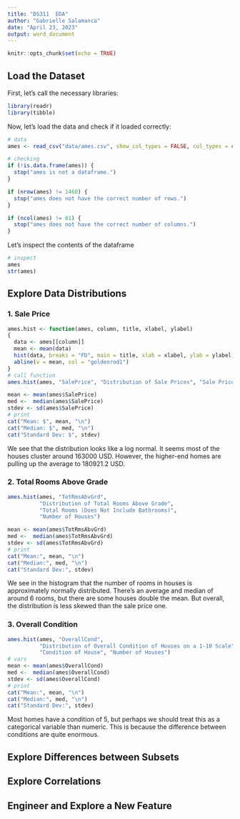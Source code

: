 ```yaml
---
title: "DS311  EDA"
author: "Gabrielle Salamanca"
date: "April 23, 2023"
output: word_document
---
```


```r
knitr::opts_chunk$set(echo = TRUE)
```

## Load the Dataset

First, let's call the necessary libraries:

```r
library(readr)
library(tibble)
```

Now, let's load the data and check if it loaded correctly:

```r
# data
ames <- read_csv("data/ames.csv", show_col_types = FALSE, col_types = cols())

# checking
if (!is.data.frame(ames)) {
  stop("ames is not a dataframe.")
}

if (nrow(ames) != 1460) {
  stop("ames does not have the correct number of rows.")
}

if (ncol(ames) != 81) {
  stop("ames does not have the correct number of columns.")
}
```

Let's inspect the contents of the dataframe

```r
# inspect
ames
str(ames)
```

## Explore Data Distributions

### 1. Sale Price

```r
ames.hist <- function(ames, column, title, xlabel, ylabel) 
{
  data <- ames[[column]]
  mean <- mean(data)
  hist(data, breaks = "FD", main = title, xlab = xlabel, ylab = ylabel, col = "darkmagenta")
  abline(v = mean, col = "goldenrod1")
}
# call function
ames.hist(ames, "SalePrice", "Distribution of Sale Prices", "Sale Price", "Number of Houses")
```

```r
mean <- mean(ames$SalePrice)
med <-  median(ames$SalePrice)
stdev <- sd(ames$SalePrice)
# print
cat("Mean: $", mean, "\n")
cat("Median: $", med, "\n")
cat("Standard Dev: $", stdev)
```

We see that the distribution looks like a log normal. It seems most of the houses cluster around 163000 USD. However, the higher-end homes are pulling up the average to 180921.2 USD.

### 2. Total Rooms Above Grade

```r
ames.hist(ames, "TotRmsAbvGrd", 
          "Distribution of Total Rooms Above Grade", 
          "Total Rooms (Does Not Include Bathrooms)",
          "Number of Houses")
```

```r
mean <- mean(ames$TotRmsAbvGrd)
med <-  median(ames$TotRmsAbvGrd)
stdev <- sd(ames$TotRmsAbvGrd)
# print
cat("Mean:", mean, "\n")
cat("Median:", med, "\n")
cat("Standard Dev:", stdev)
```

We see in the histogram that the number of rooms in houses is approximately normally distributed. There's an average and median of around 6 rooms, but there are some houses double the mean. But overall, the distribution is less skewed than the sale price one.

### 3. Overall Condition

```r
ames.hist(ames, "OverallCond",
          "Distribution of Overall Condition of Houses on a 1-10 Scale",
          "Condition of House", "Number of Houses")
# vars
mean <- mean(ames$OverallCond)
med <-  median(ames$OverallCond)
stdev <- sd(ames$OverallCond)
# print
cat("Mean:", mean, "\n")
cat("Median:", med, "\n")
cat("Standard Dev:", stdev)
```

Most homes have a condition of 5, but perhaps we should treat this as a categorical variable than numeric. This is because the difference between conditions are quite enormous.

## Explore Differences between Subsets

## Explore Correlations

## Engineer and Explore a New Feature

